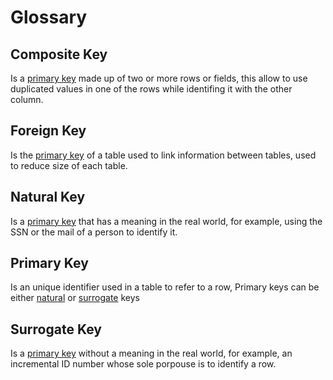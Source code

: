 = Glossary =
== Composite Key ==
Is a [[#Primary Key|primary key]] made up of two or more rows or fields, this allow to use duplicated values in one of the rows while identifing it with the other column.

== Foreign Key ==
Is the [[#Primary Key|primary key]] of a table used to link information between tables, used to reduce size of each table.

== Natural Key ==
Is a [[#Primary Key|primary key]] that has a meaning in the real world, for example, using the SSN or the mail of a person to identify it.

== Primary Key ==
Is an unique identifier used in a table to refer to a row, Primary keys can be either [[#Natural Key|natural]] or [[#Surrogate Key|surrogate]] keys

== Surrogate Key ==
Is a [[#Primary Key|primary key]] without a meaning in the real world, for example, an incremental ID number whose sole porpouse is to identify a row.
